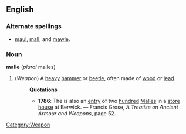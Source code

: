==English==
===Alternate spellings===
* [[maul]], [[mall]], and [[mawle]].
===Noun===
'''malle''' (''plural'' malles)
# (''Weapon'') [[Category:Weapon]] A [[heavy]] [[hammer]] or [[beetle]], often made of [[wood]] or [[lead]].
#:'''Quotations'''
#:*'''1786''': The is also an [[entry]] of two [[hundred]] [[Malles]] in a [[store]] [[house]] at Berwick. &mdash; Francis Grose, ''A Treatise on Ancient Armour and Weapons'', page 52.